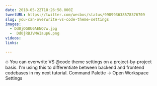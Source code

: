 ```yaml
---
date: 2018-05-22T18:26:58.000Z
tweetURL: https://twitter.com/wesbos/status/998993638578376709
slug: you-can-overwrite-vs-code-theme-settings
images:
  - Dd0jOG8U0AENQ7w.jpg
  -  Dd0jRBJVMAIaupG.png
videos:
links:

---
```

🔥 You can overwrite VS @code theme settings on a project-by-project basis. I'm using this to differentiate between backend and frontend codebases in my next tutorial. Command Palette → Open Workspace Settings
